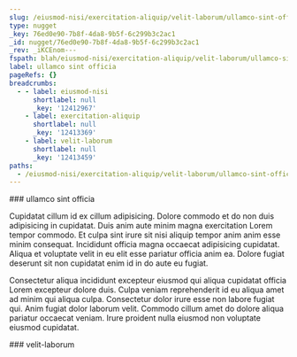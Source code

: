 ```yaml
---
slug: /eiusmod-nisi/exercitation-aliquip/velit-laborum/ullamco-sint-officia
type: nugget
_key: 76ed0e90-7b8f-4da8-9b5f-6c299b3c2ac1
_id: nugget/76ed0e90-7b8f-4da8-9b5f-6c299b3c2ac1
_rev: _iKCEnom---
fspath: blah/eiusmod-nisi/exercitation-aliquip/velit-laborum/ullamco-sint-officia.md
label: ullamco sint officia
pageRefs: {}
breadcrumbs:
  - - label: eiusmod-nisi
      shortlabel: null
      _key: '12412967'
    - label: exercitation-aliquip
      shortlabel: null
      _key: '12413369'
    - label: velit-laborum
      shortlabel: null
      _key: '12413459'
paths:
  - /eiusmod-nisi/exercitation-aliquip/velit-laborum/ullamco-sint-officia
---
```


<NuggetArea>
<Nugget slug="/eiusmod-nisi/exercitation-aliquip/velit-laborum/ullamco-sint-officia" type="nugget" _key="76ed0e90-7b8f-4da8-9b5f-6c299b3c2ac1" _id="nugget/76ed0e90-7b8f-4da8-9b5f-6c299b3c2ac1" _rev="_iKCEnom---" fspath="blah/eiusmod-nisi/exercitation-aliquip/velit-laborum/ullamco-sint-officia.md" label="ullamco sint officia" paths="/eiusmod-nisi/exercitation-aliquip/velit-laborum/ullamco-sint-officia">
<NuggetBody>
### ullamco sint officia

Cupidatat cillum id ex cillum adipisicing. Dolore commodo et do non duis adipisicing in cupidatat. Duis anim aute minim magna exercitation Lorem tempor commodo. Et culpa sint irure sit nisi aliquip tempor anim anim esse minim consequat. Incididunt officia magna occaecat adipisicing cupidatat. Aliqua et voluptate velit in eu elit esse pariatur officia anim ea. Dolore fugiat deserunt sit non cupidatat enim id in do aute eu fugiat.

Consectetur aliqua incididunt excepteur eiusmod qui aliqua cupidatat officia Lorem excepteur dolore duis. Culpa veniam reprehenderit id eu aliqua amet ad minim qui aliqua culpa. Consectetur dolor irure esse non labore fugiat qui. Anim fugiat dolor laborum velit. Commodo cillum amet do dolore aliqua pariatur occaecat veniam. Irure proident nulla eiusmod non voluptate eiusmod cupidatat.

</NuggetBody>
<Breadcrumbs>
<Crumbs>
<Crumb _key="12412967" label="eiusmod-nisi" /><Crumb _key="12413369" label="exercitation-aliquip" /><Crumb _key="12413459" label="velit-laborum" />
</Crumbs>
</Breadcrumbs>
</Nugget>

<NuggetsInbound>
</NuggetsInbound>
<NuggetsOutbound>
</NuggetsOutbound>
</NuggetArea>
<PassagesInbound>
<Passage direction="inbound" type="passage" _key="12413459" _id="passage/12413459" _rev="_iKCEnoi---" label="velit-laborum" passage="velit-laborum" fspath="blah/eiusmod-nisi/exercitation-aliquip/velit-laborum" paths="/eiusmod-nisi/exercitation-aliquip/velit-laborum" slug="/eiusmod-nisi/exercitation-aliquip/velit-laborum">
<NuggetBody>
### velit-laborum

</NuggetBody>
<Breadcrumbs>
<Crumbs>
<Crumb _key="12412967" label="eiusmod-nisi" /><Crumb _key="12413369" label="exercitation-aliquip" />
</Crumbs>
</Breadcrumbs>
</Passage>

</PassagesInbound>
<PassagesOutbound>
</PassagesOutbound>